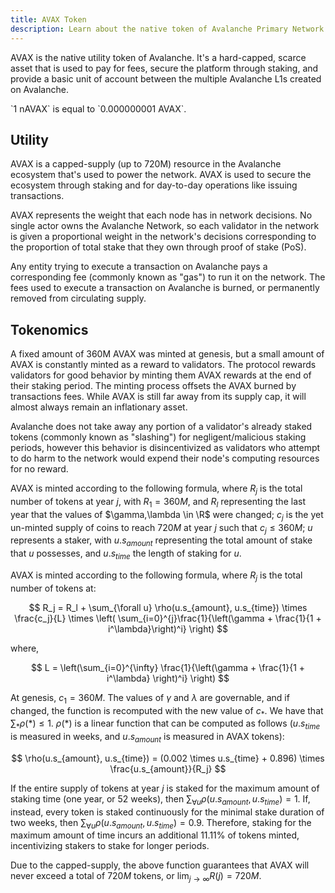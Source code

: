 ```yaml
---
title: AVAX Token
description: Learn about the native token of Avalanche Primary Network.
---
```


AVAX is the native utility token of Avalanche. It's a hard-capped, scarce asset that is used to pay for fees, secure the platform through staking, and provide a basic unit of account between the multiple Avalanche L1s created on Avalanche.

<Callout title="Note">
`1 nAVAX` is equal to `0.000000001 AVAX`.
</Callout>

## Utility

AVAX is a capped-supply (up to 720M) resource in the Avalanche ecosystem that's used to power the
network. AVAX is used to secure the ecosystem through staking and for day-to-day operations like
issuing transactions.

AVAX represents the weight that each node has in network decisions. No single actor owns
the Avalanche Network, so each validator in the network is given a proportional weight in the
network's decisions corresponding to the proportion of total stake that they own through proof
of stake (PoS).

Any entity trying to execute a transaction on Avalanche pays a corresponding fee (commonly known as
"gas") to run it on the network. The fees used to execute a transaction on Avalanche is burned,
or permanently removed from circulating supply.

## Tokenomics

A fixed amount of 360M AVAX was minted at genesis, but a small amount of AVAX is constantly minted
as a reward to validators. The protocol rewards validators for good behavior by minting them AVAX
rewards at the end of their staking period. The minting process offsets the AVAX burned by
transactions fees. While AVAX is still far away from its supply cap, it will almost always remain an
inflationary asset.

Avalanche does not take away any portion of a validator's already staked tokens (commonly known as
"slashing") for negligent/malicious staking periods, however this behavior is disincentivized as
validators who attempt to do harm to the network would expend their node's computing resources
for no reward.

AVAX is minted according to the following formula, where $R_j$ is the total number of tokens at 
year $j$, with $R_1 = 360M$, and $R_l$ representing the last year that the values of
$\gamma,\lambda \in \R$ were changed; $c_j$ is the yet un-minted supply of coins to reach $720M$ at
year $j$ such that $c_j \leq 360M$; $u$ represents a staker, with $u.s_{amount}$ representing the
total amount of stake that $u$ possesses, and $u.s_{time}$ the length of staking for $u$.

AVAX is minted according to the following formula, where $R_j$ is the total number of tokens at:

$$
R_j = R_l + \sum_{\forall u} \rho(u.s_{amount}, u.s_{time}) \times \frac{c_j}{L} \times \left( \sum_{i=0}^{j}\frac{1}{\left(\gamma + \frac{1}{1 + i^\lambda}\right)^i} \right)
$$

where,

$$
L = \left(\sum_{i=0}^{\infty} \frac{1}{\left(\gamma + \frac{1}{1 + i^\lambda} \right)^i} \right)
$$

At genesis, $c_1 = 360M$. The values of $\gamma$ and $\lambda$ are governable, and if changed,
the function is recomputed with the new value of $c_*$. We have that $\sum_{*}\rho(*) \le 1$.
$\rho(*)$ is a linear function that can be computed as follows ($u.s_{time}$ is measured in weeks,
and $u.s_{amount}$ is measured in AVAX tokens):

$$
\rho(u.s_{amount}, u.s_{time}) = (0.002 \times u.s_{time} + 0.896) \times \frac{u.s_{amount}}{R_j}
$$

If the entire supply of tokens at year $j$ is staked for the maximum amount of staking time (one
year, or 52 weeks), then $\sum_{\forall u}\rho(u.s_{amount}, u.s_{time}) = 1$. If, instead,
every token is staked continuously for the minimal stake duration of two weeks, then
$\sum_{\forall u}\rho(u.s_{amount}, u.s_{time}) = 0.9$. Therefore, staking for the maximum
amount of time incurs an additional 11.11% of tokens minted, incentivizing stakers to stake
for longer periods.

Due to the capped-supply, the above function guarantees that
AVAX will never exceed a total of $720M$ tokens, or $\lim_{j \to \infty} R(j) = 720M$.




